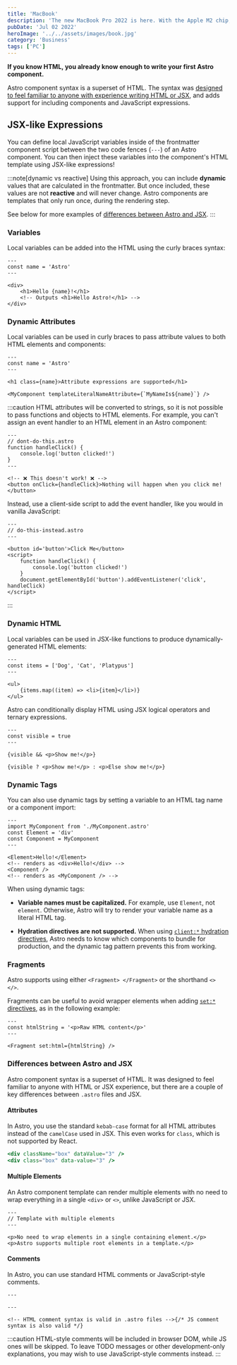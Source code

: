 ```yaml
---
title: 'MacBook'
description: 'The new MacBook Pro 2022 is here. With the Apple M2 chip, a new design, and more, the new MacBook Pro is the best laptop Apple has ever made.'
pubDate: 'Jul 02 2022'
heroImage: '../../assets/images/book.jpg'
category: 'Business'
tags: ['PC']
---
```


**If you know HTML, you already know enough to write your first Astro component.**

Astro component syntax is a superset of HTML. The syntax was [designed to feel familiar to anyone with experience writing HTML or JSX](#differences-between-astro-and-jsx), and adds support for including components and JavaScript expressions.

## JSX-like Expressions

You can define local JavaScript variables inside of the frontmatter component script between the two code fences (`---`) of an Astro component. You can then inject these variables into the component's HTML template using JSX-like expressions!

:::note[dynamic vs reactive]
Using this approach, you can include **dynamic** values that are calculated in the frontmatter. But once included, these values are not **reactive** and will never change. Astro components are templates that only run once, during the rendering step.

See below for more examples of [differences between Astro and JSX](#differences-between-astro-and-jsx).
:::

### Variables

Local variables can be added into the HTML using the curly braces syntax:

```astro
---
const name = 'Astro'
---

<div>
	<h1>Hello {name}!</h1>
	<!-- Outputs <h1>Hello Astro!</h1> -->
</div>
```

### Dynamic Attributes

Local variables can be used in curly braces to pass attribute values to both HTML elements and components:

```astro title="src/components/DynamicAttributes.astro" "{name}" "${name}"
---
const name = 'Astro'
---

<h1 class={name}>Attribute expressions are supported</h1>

<MyComponent templateLiteralNameAttribute={`MyNameIs${name}`} />
```

:::caution
HTML attributes will be converted to strings, so it is not possible to pass functions and objects to HTML elements.
For example, you can't assign an event handler to an HTML element in an Astro component:

```astro
---
// dont-do-this.astro
function handleClick() {
	console.log('button clicked!')
}
---

<!-- ❌ This doesn't work! ❌ -->
<button onClick={handleClick}>Nothing will happen when you click me!</button>
```

Instead, use a client-side script to add the event handler, like you would in vanilla JavaScript:

```astro
---
// do-this-instead.astro
---

<button id='button'>Click Me</button>
<script>
	function handleClick() {
		console.log('button clicked!')
	}
	document.getElementById('button').addEventListener('click', handleClick)
</script>
```

:::

### Dynamic HTML

Local variables can be used in JSX-like functions to produce dynamically-generated HTML elements:

```astro title="src/components/DynamicHtml.astro" "{item}"
---
const items = ['Dog', 'Cat', 'Platypus']
---

<ul>
	{items.map((item) => <li>{item}</li>)}
</ul>
```

Astro can conditionally display HTML using JSX logical operators and ternary expressions.

```astro title="src/components/ConditionalHtml.astro" "visible"
---
const visible = true
---

{visible && <p>Show me!</p>}

{visible ? <p>Show me!</p> : <p>Else show me!</p>}
```

### Dynamic Tags

You can also use dynamic tags by setting a variable to an HTML tag name or a component import:

```astro title="src/components/DynamicTags.astro" /Element|(?<!My)Component/
---
import MyComponent from './MyComponent.astro'
const Element = 'div'
const Component = MyComponent
---

<Element>Hello!</Element>
<!-- renders as <div>Hello!</div> -->
<Component />
<!-- renders as <MyComponent /> -->
```

When using dynamic tags:

- **Variable names must be capitalized.** For example, use `Element`, not `element`. Otherwise, Astro will try to render your variable name as a literal HTML tag.

- **Hydration directives are not supported.** When using [`client:*` hydration directives](/en/core-concepts/framework-components/#hydrating-interactive-components), Astro needs to know which components to bundle for production, and the dynamic tag pattern prevents this from working.

### Fragments

Astro supports using either `<Fragment> </Fragment>` or the shorthand `<> </>`.

Fragments can be useful to avoid wrapper elements when adding [`set:*` directives](/en/reference/directives-reference/#sethtml), as in the following example:

```astro title="src/components/SetHtml.astro" "Fragment"
---
const htmlString = '<p>Raw HTML content</p>'
---

<Fragment set:html={htmlString} />
```

### Differences between Astro and JSX

Astro component syntax is a superset of HTML. It was designed to feel familiar to anyone with HTML or JSX experience, but there are a couple of key differences between `.astro` files and JSX.

#### Attributes

In Astro, you use the standard `kebab-case` format for all HTML attributes instead of the `camelCase` used in JSX. This even works for `class`, which is not supported by React.

```jsx del={1} ins={2} title="example.astro"
<div className="box" dataValue="3" />
<div class="box" data-value="3" />
```

#### Multiple Elements

An Astro component template can render multiple elements with no need to wrap everything in a single `<div>` or `<>`, unlike JavaScript or JSX.

```astro title="src/components/RootElements.astro"
---
// Template with multiple elements
---

<p>No need to wrap elements in a single containing element.</p>
<p>Astro supports multiple root elements in a template.</p>
```

#### Comments

In Astro, you can use standard HTML comments or JavaScript-style comments.

```astro title="example.astro"
---

---

<!-- HTML comment syntax is valid in .astro files -->{/* JS comment syntax is also valid */}
```

:::caution
HTML-style comments will be included in browser DOM, while JS ones will be skipped. To leave TODO messages or other development-only explanations, you may wish to use JavaScript-style comments instead.
:::
